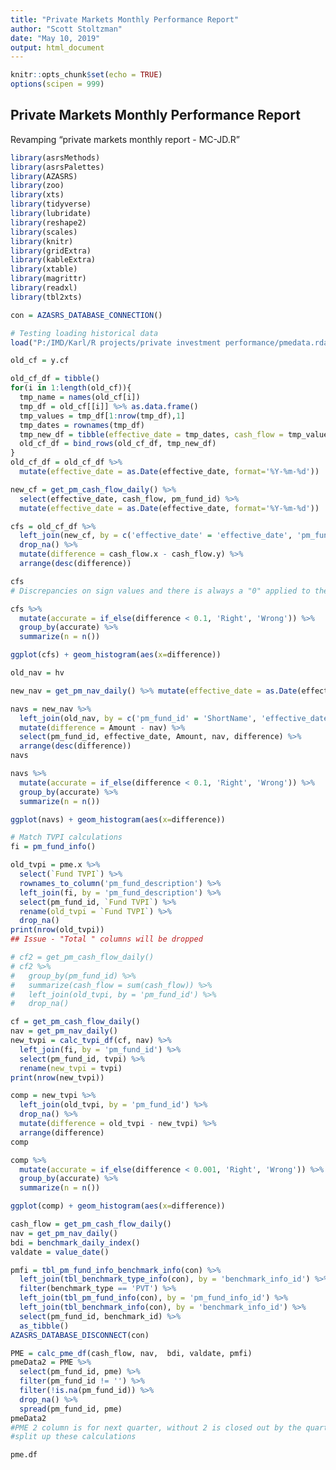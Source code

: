 ```yaml
---
title: "Private Markets Monthly Performance Report"
author: "Scott Stoltzman"
date: "May 10, 2019"
output: html_document
---
```


```r
knitr::opts_chunk$set(echo = TRUE)
options(scipen = 999)
```

## Private Markets Monthly Performance Report

Revamping "private markets monthly report - MC-JD.R"

```r
library(asrsMethods)
library(asrsPalettes)
library(AZASRS)
library(zoo)
library(xts)
library(tidyverse)
library(lubridate)
library(reshape2)
library(scales)
library(knitr)
library(gridExtra)
library(kableExtra)
library(xtable)
library(magrittr)
library(readxl)
library(tbl2xts)

con = AZASRS_DATABASE_CONNECTION()

```

```r
# Testing loading historical data
load("P:/IMD/Karl/R projects/private investment performance/pmedata.rdata")
```

```r
old_cf = y.cf

old_cf_df = tibble()
for(i in 1:length(old_cf)){
  tmp_name = names(old_cf[i])
  tmp_df = old_cf[[i]] %>% as.data.frame()
  tmp_values = tmp_df[1:nrow(tmp_df),1]
  tmp_dates = rownames(tmp_df)
  tmp_new_df = tibble(effective_date = tmp_dates, cash_flow = tmp_values, pm_fund_id = tmp_name)
  old_cf_df = bind_rows(old_cf_df, tmp_new_df)
}
old_cf_df = old_cf_df %>%
  mutate(effective_date = as.Date(effective_date, format='%Y-%m-%d'))

new_cf = get_pm_cash_flow_daily() %>%
  select(effective_date, cash_flow, pm_fund_id) %>%
  mutate(effective_date = as.Date(effective_date, format='%Y-%m-%d'))
```

```r
cfs = old_cf_df %>%
  left_join(new_cf, by = c('effective_date' = 'effective_date', 'pm_fund_id' = 'pm_fund_id')) %>%
  drop_na() %>%
  mutate(difference = cash_flow.x - cash_flow.y) %>%
  arrange(desc(difference))

cfs
# Discrepancies on sign values and there is always a "0" applied to the last date in historical
```

```r
cfs %>%
  mutate(accurate = if_else(difference < 0.1, 'Right', 'Wrong')) %>%
  group_by(accurate) %>%
  summarize(n = n())
```


```r
ggplot(cfs) + geom_histogram(aes(x=difference))
```


```r
old_nav = hv

new_nav = get_pm_nav_daily() %>% mutate(effective_date = as.Date(effective_date, format = '%Y-%m-%d'))

navs = new_nav %>%
  left_join(old_nav, by = c('pm_fund_id' = 'ShortName', 'effective_date' = 'Date')) %>%
  mutate(difference = Amount - nav) %>%
  select(pm_fund_id, effective_date, Amount, nav, difference) %>%
  arrange(desc(difference))
navs
```


```r
navs %>%
  mutate(accurate = if_else(difference < 0.1, 'Right', 'Wrong')) %>%
  group_by(accurate) %>%
  summarize(n = n())
```


```r
ggplot(navs) + geom_histogram(aes(x=difference))
```


```r
# Match TVPI calculations
fi = pm_fund_info()

old_tvpi = pme.x %>% 
  select(`Fund TVPI`) %>% 
  rownames_to_column('pm_fund_description') %>%
  left_join(fi, by = 'pm_fund_description') %>%
  select(pm_fund_id, `Fund TVPI`) %>%
  rename(old_tvpi = `Fund TVPI`) %>%
  drop_na()
print(nrow(old_tvpi))
## Issue - "Total " columns will be dropped

# cf2 = get_pm_cash_flow_daily()
# cf2 %>%
#   group_by(pm_fund_id) %>%
#   summarize(cash_flow = sum(cash_flow)) %>%
#   left_join(old_tvpi, by = 'pm_fund_id') %>%
#   drop_na()

cf = get_pm_cash_flow_daily()
nav = get_pm_nav_daily()
new_tvpi = calc_tvpi_df(cf, nav) %>% 
  left_join(fi, by = 'pm_fund_id') %>% 
  select(pm_fund_id, tvpi) %>%
  rename(new_tvpi = tvpi)
print(nrow(new_tvpi))

comp = new_tvpi %>% 
  left_join(old_tvpi, by = 'pm_fund_id') %>%
  drop_na() %>%
  mutate(difference = old_tvpi - new_tvpi) %>%
  arrange(difference)
comp
```

```r
comp %>%
  mutate(accurate = if_else(difference < 0.001, 'Right', 'Wrong')) %>%
  group_by(accurate) %>%
  summarize(n = n())
```


```r
ggplot(comp) + geom_histogram(aes(x=difference))
```


```r
cash_flow = get_pm_cash_flow_daily()
nav = get_pm_nav_daily()
bdi = benchmark_daily_index()
valdate = value_date()

pmfi = tbl_pm_fund_info_benchmark_info(con) %>%
  left_join(tbl_benchmark_type_info(con), by = 'benchmark_info_id') %>%
  filter(benchmark_type == 'PVT') %>%
  left_join(tbl_pm_fund_info(con), by = 'pm_fund_info_id') %>%
  left_join(tbl_benchmark_info(con), by = 'benchmark_info_id') %>%
  select(pm_fund_id, benchmark_id) %>%
  as_tibble()
AZASRS_DATABASE_DISCONNECT(con)

PME = calc_pme_df(cash_flow, nav,  bdi, valdate, pmfi)
pmeData2 = PME %>%
  select(pm_fund_id, pme) %>%
  filter(pm_fund_id != '') %>%
  filter(!is.na(pm_fund_id)) %>%
  drop_na() %>%
  spread(pm_fund_id, pme)
pmeData2
#PME 2 column is for next quarter, without 2 is closed out by the quarter
#split up these calculations
```

```r
pme.df
```

